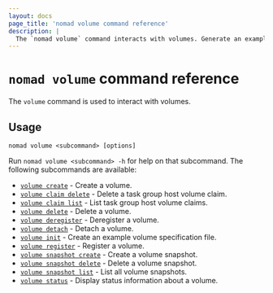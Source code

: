 ```yaml
---
layout: docs
page_title: 'nomad volume command reference'
description: |
  The `nomad volume` command interacts with volumes. Generate an example volume specification. Create, delete, register, and deregister a volume. Create and delete a volume snapshot. Display a list of volumes and status information for a single volume.
---
```


# `nomad volume` command reference

The `volume` command is used to interact with volumes.

## Usage

```plaintext
nomad volume <subcommand> [options]
```

Run `nomad volume <subcommand> -h` for help on that subcommand. The following
subcommands are available:

- [`volume create`][create] - Create a volume.
- [`volume claim delete`][claim-delete] - Delete a task group host volume claim.
- [`volume claim list`][claim-list] - List task group host volume claims.
- [`volume delete`][delete] - Delete a volume.
- [`volume deregister`][deregister] - Deregister a volume.
- [`volume detach`][detach] - Detach a volume.
- [`volume init`][init] - Create an example volume specification file.
- [`volume register`][register] - Register a volume.
- [`volume snapshot create`][snapshot-create] - Create a volume snapshot.
- [`volume snapshot delete`][snapshot-delete] - Delete a volume snapshot.
- [`volume snapshot list`][snapshot-list] - List all volume snapshots.
- [`volume status`][status] - Display status information about a volume.

[create]: /nomad/commands/volume/create
[claim-delete]: /nomad/commands/volume/claim-delete
[claim-list]: /nomad/commands/volume/claim-list
[delete]: /nomad/commands/volume/delete
[deregister]: /nomad/commands/volume/deregister 'Deregister a volume'
[detach]: /nomad/commands/volume/detach 'Detach a volume'
[init]: /nomad/commands/volume/init 'Create an example volume specification file'
[register]: /nomad/commands/volume/register 'Register a volume'
[snapshot-create]: /nomad/commands/volume/snapshot-create
[snapshot-delete]: /nomad/commands/volume/snapshot-delete
[snapshot-list]: /nomad/commands/volume/snapshot-list
[status]: /nomad/commands/volume/status 'Display status information about a volume'
